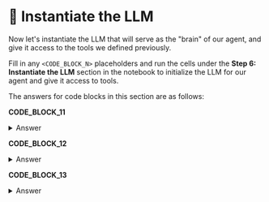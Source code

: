# 👐 Instantiate the LLM

Now let's instantiate the LLM that will serve as the "brain" of our agent, and give it access to the tools we defined previously. 

Fill in any `<CODE_BLOCK_N>` placeholders and run the cells under the **Step 6: Instantiate the LLM** section in the notebook to initialize the LLM for our agent and give it access to tools.

The answers for code blocks in this section are as follows:

**CODE_BLOCK_11**

<details>
<summary>Answer</summary>
<div>
```python
ChatFireworks(model="accounts/fireworks/models/firefunction-v2", temperature=0.0)
```
</div>
</details>

**CODE_BLOCK_12**

<details>
<summary>Answer</summary>
<div>
```python
llm.bind_tools(tools)
```
</div>
</details>

**CODE_BLOCK_13**

<details>
<summary>Answer</summary>
<div>
```python
prompt | bind_tools
```
</div>
</details>